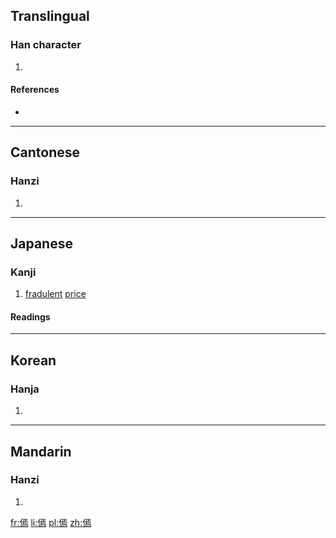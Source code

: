 ==Translingual==

===Han character===
{{Han char|rn=9|rad=人|as=11|sn=13|four=2122<sub>7</sub>|canj=人一卜火 (OMYF)|ids=⿰[[亻]][[焉]]}}

# {{defn|Han|sort=人11}}

====References====
* {{Han ref|kx=0115.110|dkj=01039|dj=0245.090|hdz=10207.130|uh=50BF|ud=20671|bh=DCB5|bd=56501}}

----

==Cantonese==

===Hanzi===
{{yue-hanzi|jyut=[[jin3]]|y=yin3}}

# {{defn|lang=yue|sort=人11}}

----

==Japanese==

===Kanji===
{{ja-kanji|grade=uc|rs=人11}}

# [[fradulent]] [[price]]

====Readings====
{{ja-readings
|on=[[えん]] (en), [[いん]] (in), [[おん]] (on)
|kun=[[かけねをする]] (kakeneosuru)
}}

----

==Korean==

===Hanja===
{{ko-hanja|hangeul=언|rv=eon|mr=ŏn}}

# {{defn|lang=ko|sort=人11}}

----

==Mandarin==

===Hanzi===
{{cmn-hanzi|pin=[[yàn]] ([[yan4]])|wg=yen<sup>4</sup>}}

# {{defn|lang=cmn|sort=人11}}

[[fr:傿]]
[[li:傿]]
[[pl:傿]]
[[zh:傿]]